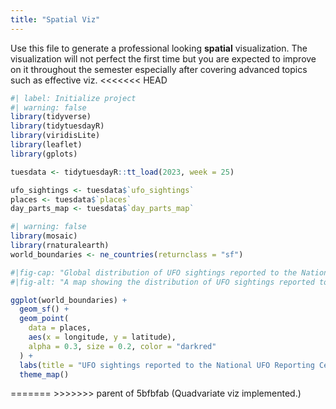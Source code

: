 ```yaml
---
title: "Spatial Viz"
---
```


Use this file to generate a professional looking **spatial** visualization.  The visualization will not perfect the first time but you are expected to improve on it throughout the semester especially after covering advanced topics such as effective viz.
<<<<<<< HEAD

```r
#| label: Initialize project
#| warning: false
library(tidyverse)
library(tidytuesdayR)
library(viridisLite)
library(leaflet)
library(gplots)

tuesdata <- tidytuesdayR::tt_load(2023, week = 25)

ufo_sightings <- tuesdata$`ufo_sightings`
places <- tuesdata$`places`
day_parts_map <- tuesdata$`day_parts_map`

```

```r
#| warning: false
library(mosaic)
library(rnaturalearth)
world_boundaries <- ne_countries(returnclass = "sf")
```


```r
#|fig-cap: "Global distribution of UFO sightings reported to the National UFO Reporting Center. Data source: https://github.com/rfordatascience/tidytuesday/blob/main/data/2023/2023-06-20/readme.md."
#|fig-alt: "A map showing the distribution of UFO sightings reported to the National UFO Reporting Center. The majority of reported sightings came from the United States, Western Europe, and Australia."

ggplot(world_boundaries) + 
  geom_sf() + 
  geom_point(
    data = places,
    aes(x = longitude, y = latitude),
    alpha = 0.3, size = 0.2, color = "darkred"
  ) +
  labs(title = "UFO sightings reported to the National UFO Reporting Center") +
  theme_map()

```

=======
>>>>>>> parent of 5bfbfab (Quadvariate viz implemented.)
